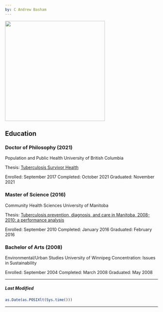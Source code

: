 ```yaml
---
by: C Andrew Basham
---
```


![](images/Basham_headshot.jpg){width="329"}

## Education

### Doctor of Philosophy (2021)

Population and Public Health University of British Columbia

Thesis: [Tuberculosis Survivor Health](https://dx.doi.org/10.14288/1.0402446)

Enrolled: September 2017 Completed: October 2021 Graduated: November 2021

### Master of Science (2016)

Community Health Sciences University of Manitoba

Thesis: [Tuberculosis prevention, diagnosis, and care in Manitoba, 2008-2010: a performance analysis](http://hdl.handle.net/1993/31050)

Enrolled: September 2010 Completed: January 2016 Graduated: February 2016

### Bachelor of Arts (2008)

Environmental/Urban Studies University of Winnipeg Concentration: Issues in Sustainability

Enrolled: September 2004 Completed: March 2008 Graduated: May 2008

------------------------------------------------------------------------

##### Last Modified

```r
as.Date(as.POSIXlt(Sys.time()))
```

------------------------------------------------------------------------

## 

